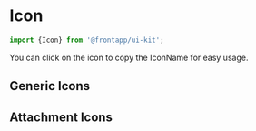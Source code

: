 
<Meta of={IconStories} />

# Icon

<Primary />
<Controls />

```typescript
import {Icon} from '@frontapp/ui-kit';
```

You can click on the icon to copy the IconName for easy usage.

## Generic Icons

<Story of={IconStories.BasicIcons} />

## Attachment Icons

<Story of={IconStories.AttachmentIcons} />

